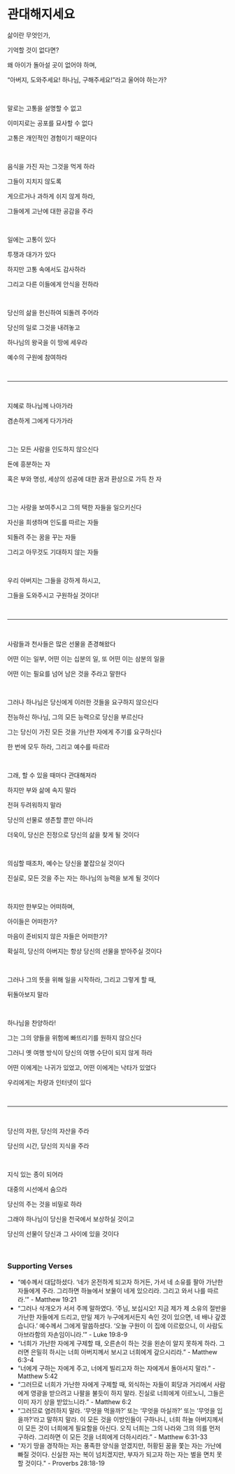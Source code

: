 # 관대해지세요

삶이란 무엇인가,

기억할 것이 없다면?

왜 아이가 돌아설 곳이 없어야 하며,

“아버지, 도와주세요! 하나님, 구해주세요!”라고 울어야 하는가?

<br />

말로는 고통을 설명할 수 없고

이미지로는 공포를 묘사할 수 없다

고통은 개인적인 경험이기 때문이다

<p></p>

<br />

음식을 가진 자는 그것을 먹게 하라

그들이 지치지 않도록

게으르거나 과하게 쉬지 않게 하라,

그들에게 고난에 대한 공감을 주라

<br />

일에는 고통이 있다

투쟁과 대가가 있다

하지만 고통 속에서도 감사하라

그리고 다른 이들에게 안식을 전하라

<br />

당신의 삶을 헌신하여 되돌려 주어라

당신의 일로 그것을 내려놓고

하나님의 왕국을 이 땅에 세우라

예수의 구원에 참여하라

<br />

---

<br />

지혜로 하나님께 나아가라

겸손하게 그에게 다가가라

<br />

그는 모든 사람을 인도하지 않으신다

돈에 흥분하는 자

혹은 부와 명성, 세상의 성공에 대한 꿈과 환상으로 가득 찬 자

<br />

그는 사랑을 보여주시고 그의 택한 자들을 일으키신다

자신을 희생하며 인도를 따르는 자들

되돌려 주는 꿈을 꾸는 자들

그리고 아무것도 기대하지 않는 자들

<br />

우리 아버지는 그들을 강하게 하시고,

그들을 도와주시고 구원하실 것이다!

<br />

---

<br />

사람들과 천사들은 많은 선물을 존경해왔다

어떤 이는 일부, 어떤 이는 십분의 일, 또 어떤 이는 삼분의 일을

어떤 이는 필요를 넘어 남은 것을 주라고 말한다

<p></p>

<br />

그러나 하나님은 당신에게 이러한 것들을 요구하지 않으신다

전능하신 하나님, 그의 모든 능력으로 당신을 부르신다

그는 당신이 가진 모든 것을 가난한 자에게 주기를 요구하신다

한 번에 모두 하라, 그리고 예수를 따르라

<br />

그래, 할 수 있을 때마다 관대해져라

하지만 부와 삶에 속지 말라

전혀 두려워하지 말라

당신의 선물로 생존할 뿐만 아니라

더욱이, 당신은 진정으로 당신의 삶을 찾게 될 것이다

<p></p>

<br />

의심할 때조차, 예수는 당신을 붙잡으실 것이다

진실로, 모든 것을 주는 자는 하나님의 능력을 보게 될 것이다

<br />

하지만 한부모는 어떠하며,

아이들은 어떠한가?

마음이 준비되지 않은 자들은 어떠한가?

확실히, 당신의 아버지는 항상 당신의 선물을 받아주실 것이다

<br />

그러나 그의 뜻을 위해 일을 시작하라, 그리고 그렇게 할 때,

뒤돌아보지 말라

<br />

하나님을 찬양하라!

그는 그의 양들을 위험에 빠뜨리기를 원하지 않으신다

그러니 옛 여행 방식이 당신의 여행 수단이 되지 않게 하라

어떤 이에게는 나귀가 있었고, 어떤 이에게는 낙타가 있었다

우리에게는 차량과 인터넷이 있다

<p></p>

<br />

---

<br />

당신의 자원, 당신의 자산을 주라

당신의 시간, 당신의 지식을 주라

<br />

지식 있는 종이 되어라

대중의 시선에서 숨으라

당신의 주는 것을 비밀로 하라

그래야 하나님이 당신을 천국에서 보상하실 것이고

당신의 선물이 당신과 그 사이에 있을 것이다

<br />

### Supporting Verses

- “예수께서 대답하셨다. ‘네가 온전하게 되고자 하거든, 가서 네 소유를 팔아 가난한 자들에게 주라. 그리하면 하늘에서 보물이 네게 있으리라. 그리고 와서 나를 따르라.’” - Matthew 19:21
- “그러나 삭개오가 서서 주께 말하였다. ‘주님, 보십시오! 지금 제가 제 소유의 절반을 가난한 자들에게 드리고, 만일 제가 누구에게서든지 속인 것이 있으면, 네 배나 갚겠습니다.’ 예수께서 그에게 말씀하셨다. ‘오늘 구원이 이 집에 이르렀으니, 이 사람도 아브라함의 자손임이니라.’” - Luke 19:8-9
- “너희가 가난한 자에게 구제할 때, 오른손이 하는 것을 왼손이 알지 못하게 하라. 그러면 은밀히 하시는 너희 아버지께서 보시고 너희에게 갚으시리라.” - Matthew 6:3-4
- “너에게 구하는 자에게 주고, 너에게 빌리고자 하는 자에게서 돌아서지 말라.” - Matthew 5:42
- “그러므로 너희가 가난한 자에게 구제할 때, 외식하는 자들이 회당과 거리에서 사람에게 영광을 받으려고 나팔을 불듯이 하지 말라. 진실로 너희에게 이르노니, 그들은 이미 자기 상을 받았느니라.” - Matthew 6:2
- “그러므로 염려하지 말라. ‘무엇을 먹을까?’ 또는 ‘무엇을 마실까?’ 또는 ‘무엇을 입을까?’라고 말하지 말라. 이 모든 것을 이방인들이 구하나니, 너희 하늘 아버지께서 이 모든 것이 너희에게 필요함을 아신다. 오직 너희는 그의 나라와 그의 의를 먼저 구하라. 그리하면 이 모든 것을 너희에게 더하시리라.” - Matthew 6:31-33
- "자기 땅을 경작하는 자는 풍족한 양식을 얻겠지만, 허황된 꿈을 쫓는 자는 가난에 빠질 것이다. 신실한 자는 복이 넘치겠지만, 부자가 되고자 하는 자는 벌을 면치 못할 것이다." - Proverbs 28:18-19